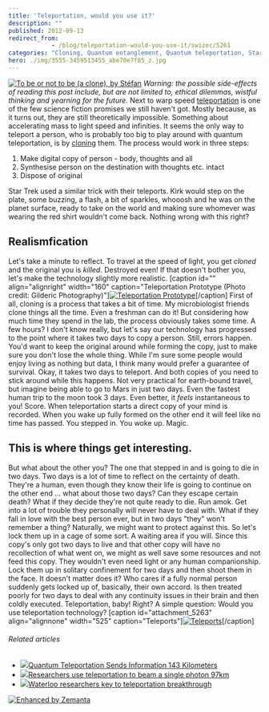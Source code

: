 ```yaml
---
title: 'Teleportation, would you use it?'
description: ""
published: 2012-09-13
redirect_from: 
            - /blog/teleportation-would-you-use-it/swizec/5261
categories: "Cloning, Quantum entanglement, Quantum teleportation, Star Trek, Teleportation, Uncategorized"
hero: ./img/3555-3459513455_abe70e7f85_z.jpg
---
```


[![To be or not to be (a clone), by Stéfan](./img/3555-3459513455_abe70e7f85_z.jpg "To be or not to be (a clone), by Stéfan")](http://www.flickr.com/photos/st3f4n/3459513455/) _Warning: the possible side-effects of reading this post include, but are not limited to, ethical dilemmas, wistful thinking and yearning for the future._ Next to warp speed [teleportation](http://en.wikipedia.org/wiki/Teleportation "Teleportation") is one of the few science fiction promises we still haven't got. Mostly because, as it turns out, they are still theoretically impossible. Something about accelerating mass to light speed and infinities. It seems the only way to teleport a person, who is probably too big to play around with quantum teleportation, is by [cloning](http://en.wikipedia.org/wiki/Cloning "Cloning") them. The process would work in three steps:

1.  Make digital copy of person - body, thoughts and all
2.  Synthesise person on the destination with thoughts etc. intact
3.  Dispose of original

Star Trek used a similar trick with their teleports. Kirk would step on the plate, some buzzing, a flash, a bit of sparkles, whooosh and he was on the planet surface, ready to take on the world and making sure whomever was wearing the red shirt wouldn't come back. Nothing wrong with this right?

## Realismfication

Let's take a minute to reflect. To travel at the speed of light, you get _cloned_ and the original you is _killed_. Destroyed even! If that doesn't bother you, let's make the technology slightly more realistic. \[caption id="" align="alignright" width="160" caption="Teleportation Prototype (Photo credit: Gilderic Photography)"][![Teleportation Prototype](./img/3124-3250633626_0ec6dfa6e2_m.jpg "Teleportation Prototype")](http://www.flickr.com/photos/78415063@N00/3250633626)\[/caption] First of all, cloning is a process that takes a bit of time. My microbiologist friends clone things all the time. Even a freshman can do it! But considering how much time they spend in the lab, the process obviously takes some time. A few hours? I don't know really, but let's say our technology has progressed to the point where it takes two days to copy a person. Still, errors happen. You'd want to keep the original around while forming the copy, just to make sure you don't lose the whole thing. While I'm sure some people would enjoy living as nothing but data, I think many would prefer a guarantee of survival. Okay, it takes two days to teleport. And both copies of you need to stick around while this happens. Not very practical for earth-bound travel, but imagine being able to go to Mars in just two days. Even the fastest human trip to the moon took 3 days. Even better, it _feels_ instantaneous to you! Score. When teleportation starts a direct copy of your mind is recorded. When you wake up fully formed on the other end it will feel like no time has passed. You stepped in. You woke up. Magic.

## This is where things get interesting.

But what about the other you? The one that stepped in and is going to die in two days. Two days is a lot of time to reflect on the certainty of death. They're a human, even though they know their life is going to continue on the other end ... what about those two days? Can they escape certain death? What if they decide they're not quite ready to die. Run amok. Get into a lot of trouble they personally will never have to deal with. What if they fall in love with the best person ever, but in two days "they" won't remember a thing? Naturally, we might want to protect against this. So let's lock them up in a cage of some sort. A waiting area if you will. Since this copy's only got two days to live and that other copy will have no recollection of what went on, we might as well save some resources and not feed this copy. They wouldn't even need light or any human companionship. Lock them up in solitary confinement for two days and then shoot them in the face. It doesn't matter does it? Who cares if a fully normal person suddenly gets locked up of, basically, their own accord. Is then treated poorly for two days to deal with any continuity issues in their brain and then coldly executed. Teleportation, baby! Right? A simple question: Would you use teleportation technology? \[caption id="attachment_5263" align="alignnone" width="525" caption="Teleports"][![Teleports](./img/Teleports3gijda.jpeg "Teleports")](./img/blog-wp-content-uploads-2012-09-teleportation_0129.jpg)\[/caption]

###### Related articles

-   [![](http://i.zemanta.com/110616338_80_80.jpg)](http://tech.slashdot.org/story/12/09/06/1239210/quantum-teleportation-sends-information-143-kilometers)[Quantum Teleportation Sends Information 143 Kilometers](http://tech.slashdot.org/story/12/09/06/1239210/quantum-teleportation-sends-information-143-kilometers)
-   [![](http://i.zemanta.com/noimg_39_80_80.jpg)](http://refreshingnews99.blogspot.com/2012/09/researchers-use-teleportation-to-beam.html)[Researchers use teleportation to beam a single photon 97km](http://refreshingnews99.blogspot.com/2012/09/researchers-use-teleportation-to-beam.html)
-   [![](http://i.zemanta.com/110820035_80_80.jpg)](http://metronews.ca/news/kitchener/361634/waterloo-researchers-key-to-teleportation-breakthrough/)[Waterloo researchers key to teleportation breakthrough](http://metronews.ca/news/kitchener/361634/waterloo-researchers-key-to-teleportation-breakthrough/)

[![Enhanced by Zemanta](http://img.zemanta.com/zemified_e.png?x-id=ab220bea-b703-4ef3-b29a-730e88b1446f)](http://www.zemanta.com/?px "Enhanced by Zemanta")
